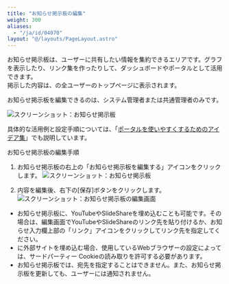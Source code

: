 ```yaml
---
title: "お知らせ掲示板の編集"
weight: 300
aliases:
  - "/ja/id/04070"
layout: "@/layouts/PageLayout.astro"
---
```




お知らせ掲示板は、ユーザーに共有したい情報を集約できるエリアです。グラフを表示したり、リンク集を作ったりして、ダッシュボードやポータルとして活用できます。  
掲示した内容は、<Kintone />の全ユーザーのトップページに表示されます。

お知らせ掲示板を編集できるのは、<Kintone />システム管理者または<Slash />共通管理者のみです。

<Img src="/k/kintone/img-ja/how_to_use_announcement_img01.jpg" alt="スクリーンショット：お知らせ掲示板" />

<Hint>

具体的な活用例と設定手順については、「[ポータルを使いやすくするためのアイデア集](/k/ja/id/040802.html)」でも説明しています。

</Hint>

<Heading id="portal_how_to_use_announcement_20">お知らせ掲示板の編集手順</Heading>

1. お知らせ掲示板の右上の「お知らせ掲示板を編集する」アイコンをクリックします。
   <Img src="/k/kintone/img-ja/how_to_use_announcement_img04.png" alt="スクリーンショット：お知らせ掲示板" />

1. 内容を編集後、右下の[保存]ボタンをクリックします。
   <Img src="/k/kintone/img-ja/how_to_use_announcement_img05.png" alt="スクリーンショット：お知らせ掲示板の編集画面" />

<Note>

* お知らせ掲示板に、YouTubeやSlideShareを埋め込むことも可能です。その場合は、編集画面でYouTubeやSlideShareのリンク先を貼り付けるか、お知らせ入力欄上部の「リンク」アイコンをクリックしてリンク先を指定してください。
* <Kintone />に外部サイトを埋め込む場合、使用しているWebブラウザーの設定によっては、サードパーティー Cookieの読み取りを許可する必要があります。
* お知らせ掲示板では、宛先を指定することはできません。また、お知らせ掲示板を更新しても、ユーザーには通知されません。

</Note>
